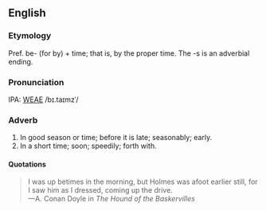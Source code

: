 ==English==
===Etymology===
Pref. be- (for by) + time; that is, by the proper time. The -s is an adverbial  ending.

===Pronunciation===
IPA: [[WEAE]] /bɪ.taɪmzˈ/

===Adverb===
# In good season or time; before it is late; seasonably; early.
# In a short time; soon; speedily; forth with.

====Quotations====
<blockquote>
I was up betimes in the morning, but Holmes was afoot earlier
still, for I saw him as I dressed, coming up the drive.<BR>
&mdash;A. Conan Doyle in ''The Hound of the Baskervilles''
</blockquote>